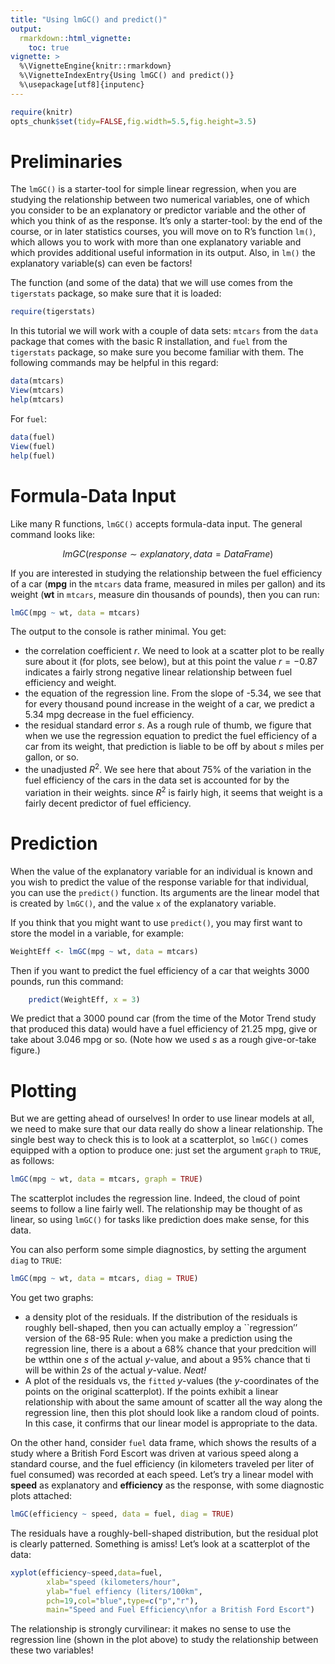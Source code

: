 ```yaml
---
title: "Using lmGC() and predict()"
output:
  rmarkdown::html_vignette:
    toc: true
vignette: >
  %\VignetteEngine{knitr::rmarkdown}
  %\VignetteIndexEntry{Using lmGC() and predict()}
  %\usepackage[utf8]{inputenc}
---
```


```r
require(knitr)
opts_chunk$set(tidy=FALSE,fig.width=5.5,fig.height=3.5)
```
 
# Preliminaries
 
The `lmGC()` is a starter-tool for simple linear regression, when you are studying the relationship between two numerical variables, one of which you consider to be an explanatory or predictor variable and the other of which you think of as the response.  It's only a starter-tool:  by the end of the course, or in later statistics courses, you will move on to R's function `lm()`, which allows you to work with more than one explanatory variable and which provides additional useful information in its output.  Also, in `lm()` the explanatory variable(s) can even be factors!
 
The function (and some of the data) that we will use comes from the `tigerstats` package, so make sure that it is loaded:
 
```r
require(tigerstats)
```


In this tutorial we will work with a couple of data sets:  `mtcars` from the `data` package that comes with the basic R installation, and `fuel` from the `tigerstats` package, so make sure you become familiar with them.  The following commands may be helpful in this regard:
 
```r
data(mtcars)
View(mtcars)
help(mtcars)
```

 
For `fuel`:

```r
data(fuel)
View(fuel)
help(fuel)
```
 
 
# Formula-Data Input
 
Like many R functions, `lmGC()` accepts formula-data input.  The general command looks like:
 
$$lmGC(response \sim explanatory, data = DataFrame)$$

If you are interested in studying the relationship between the fuel efficiency of a car (**mpg** in the `mtcars` data frame, measured in miles per gallon) and its weight (**wt** in `mtcars`, measure din thousands of pounds), then you  can run:
 
```r
lmGC(mpg ~ wt, data = mtcars)
```

 
The output to the console is rather minimal.  You get:
 
* the correlation coefficient $r$.  We need to look at a scatter plot to be really sure about it (for plots, see below), but at this point the value $r = -0.87$ indicates a fairly strong negative linear relationship between fuel efficiency and weight.
* the equation of the regression line.  From the slope of -5.34, we see that for every thousand pound increase in the weight of a car, we predict a 5.34 mpg decrease in the fuel efficiency.
* the residual standard error $s$.  As a rough rule of thumb, we figure that when we use the regression equation to predict the fuel efficiency of a car from its weight, that prediction is liable to be off by about $s$ miles per gallon, or so.
* the unadjusted $R^2$.  We see here that about 75% of the variation in the fuel efficiency of the cars in the data set is accounted for by the variation in their weights.  since $R^2$ is fairly high, it seems that weight is a fairly decent predictor of fuel efficiency.
 
# Prediction
 
When the value of the explanatory variable for an individual is known and you wish to predict the value of the response variable for that individual, you can use the `predict()` function.  Its arguments are the linear model that is created by `lmGC()`, and the value `x` of the explanatory variable.
 
If you think that you might want to use `predict()`, you may first want to store the model in a variable, for example:
 
```r
WeightEff <- lmGC(mpg ~ wt, data = mtcars)
```
 
Then if you want to predict the fuel efficiency of a car that weights 3000 pounds, run this command:
 
```r
    predict(WeightEff, x = 3)
```

 
We predict that a 3000 pound car (from the time of the Motor Trend study that produced this data) would have a fuel efficiency of 21.25 mpg, give or take about 3.046 mpg or so.  (Note how we used $s$ as a rough give-or-take figure.)
 
# Plotting
 
But we are getting ahead of ourselves!  In order to use linear models at all, we need to make sure that our data really do show a linear relationship.  The single best way to check this is to look at a scatterplot, so `lmGC()` comes equipped with a option to produce one:  just set the argument `graph` to `TRUE`, as follows:
 
```r
lmGC(mpg ~ wt, data = mtcars, graph = TRUE)
```

 
The scatterplot includes the regression line. Indeed, the cloud of point seems to follow a line fairly well.  The relationship may be thought of as linear, so using `lmGC()` for tasks like prediction does make sense, for this data.
 
You can also perform some simple diagnostics, by setting the argument `diag` to `TRUE`:
 
```r
lmGC(mpg ~ wt, data = mtcars, diag = TRUE)
```


You get two graphs:
 
* a density plot of the residuals.  If the distribution of the residuals is roughly bell-shaped, then you can actually employ a ``regression'' version of the 68-95 Rule:  when you make a prediction using the regression line, there is a about a 68% chance that your predcition will be wtthin one $s$ of the actual $y$-value, and about a 95% chance that ti will be within $2s$ of the actual $y$-value.  *Neat!*
* A plot of the residuals vs, the ``fitted`` $y$-values (the $y$-coordinates of the points on the original scatterplot).  If the points exhibit a linear relationship with about the same amount of scatter all the way along the regression line, then this plot should look like a random cloud of points.  In this case, it confirms that our linear model is appropriate to the data.
 
On the other hand, consider `fuel` data frame, which shows the results of a study where a British Ford Escort was driven at various speed along a standard course, and the fuel efficiency (in kilometers traveled per liter of fuel consumed) was recorded at each speed.  Let's try a linear model with **speed** as explanatory and **efficiency** as the response, with some diagnostic plots attached:
 
```r
lmGC(efficiency ~ speed, data = fuel, diag = TRUE)
```

The residuals have a roughly-bell-shaped distribution, but the residual plot is clearly patterned.  Something is amiss!  Let's look at a scatterplot of the data:
 
```r
xyplot(efficiency~speed,data=fuel,
        xlab="speed (kilometers/hour",
        ylab="fuel effiency (liters/100km",
        pch=19,col="blue",type=c("p","r"),
        main="Speed and Fuel Efficiency\nfor a British Ford Escort")
```

 
The relationship is strongly curvilinear:  it makes no sense to use the regression line (shown in the plot above) to study the relationship between these two variables!
